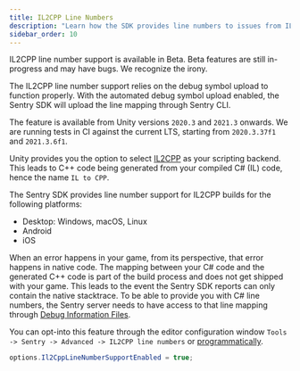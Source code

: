 ```yaml
---
title: IL2CPP Line Numbers
description: "Learn how the SDK provides line numbers to issues from IL2CPP builds."
sidebar_order: 10
---
```


<Note>

IL2CPP line number support is available in Beta. Beta features are still in-progress and may have bugs. We recognize the irony.

</Note>

<Note>

The IL2CPP line number support relies on the debug symbol upload to function properly. With the automated debug symbol upload enabled, the Sentry SDK will upload the line mapping through Sentry CLI.

The feature is available from Unity versions `2020.3` and `2021.3` onwards. We are running tests in CI against the current LTS, starting from `2020.3.37f1` and `2021.3.6f1`.

</Note>

Unity provides you the option to select [IL2CPP](https://docs.unity3d.com/Manual/IL2CPP.html) as your scripting backend. This leads to C++ code being generated from your compiled C# (IL) code, hence the name `IL to CPP`.

The Sentry SDK provides line number support for IL2CPP builds for the following platforms:

- Desktop: Windows, macOS, Linux
- Android
- iOS

When an error happens in your game, from its perspective, that error happens in native code.
The mapping between your C# code and the generated C++ code is part of the build process and does not get shipped with your game. This leads to the event the Sentry SDK reports can only contain the native stacktrace. To be able to provide you with C# line numbers, the Sentry server needs to have access to that line mapping through [Debug Information Files](https://docs.sentry.io/platforms/unity/data-management/debug-files/).

You can opt-into this feature through the editor configuration window `Tools -> Sentry -> Advanced -> IL2CPP line numbers` or [programmatically](/platforms/unity/configuration/options/#programmatic-configuration).

```csharp
options.Il2CppLineNumberSupportEnabled = true;
```
